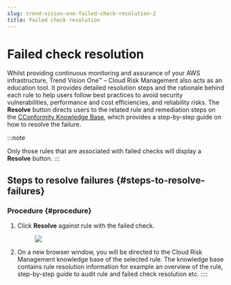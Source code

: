 ```yaml
---
slug: trend-vision-one-failed-check-resolution-2
title: Failed check resolution
---
```

# Failed check resolution

Whilst providing continuous monitoring and assurance of your AWS infrastructure, Trend Vision One™ – Cloud Risk Management also acts as an education tool. It provides detailed resolution steps and the rationale behind each rule to help users follow best practices to avoid security vulnerabilities, performance and cost efficiencies, and reliability risks. The **Resolve** button directs users to the related rule and remediation steps on the [CConformity Knowledge Base](https://www.cloudconformity.com/conformity-rules/), which provides a step-by-step guide on how to resolve the failure.

:::note

Only those rules that are associated with failed checks will display a **Resolve** button.
:::

## Steps to resolve failures {#steps-to-resolve-failures}

### Procedure {#procedure}

1.  Click **Resolve** against rule with the failed check.

    <figure>
    <img src="./images/click-resolve-xsgxrm=ec8a2846-dc17-4b12-bee4-689cbc6e1c1f.webp" />
    </figure>

2.  On a new browser window, you will be directed to the Cloud Risk Management knowledge base of the selected rule. The knowledge base contains rule resolution information for example an overview of the rule, step-by-step guide to audit rule and failed check resolution etc.
::::
